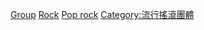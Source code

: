[[Category:美國流行搖滾音樂家|Group]]
[[Category:美國各類型流行音樂團體|Rock]]
[[Category:美國各類型搖滾樂團|Pop rock]]
[[Category:流行搖滾團體|Category:流行搖滾團體]]